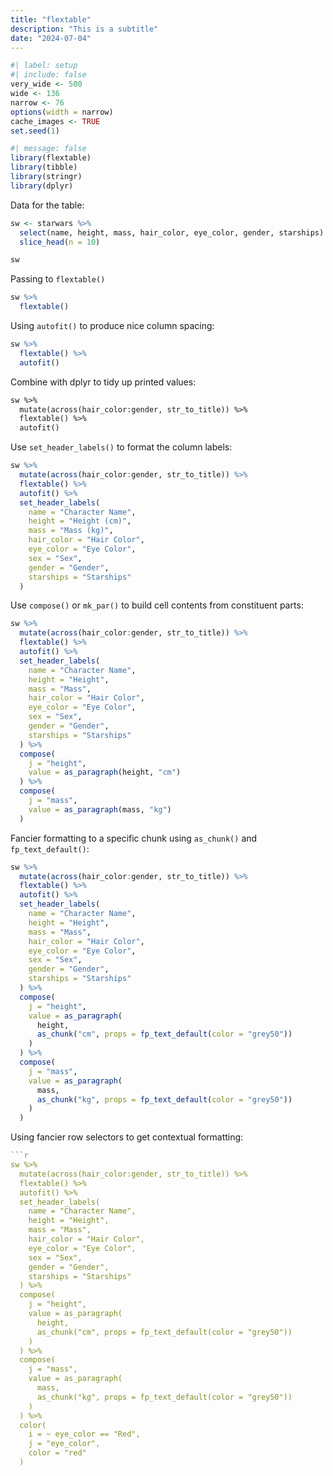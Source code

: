 ```yaml
---
title: "flextable"
description: "This is a subtitle"
date: "2024-07-04"
--- 
```


<!--------------- my typical setup ----------------->

```r
#| label: setup
#| include: false
very_wide <- 500
wide <- 136
narrow <- 76
options(width = narrow)
cache_images <- TRUE
set.seed(1)
```

<!--------------- post begins here ----------------->

```r
#| message: false
library(flextable)
library(tibble)
library(stringr)
library(dplyr)
```

Data for the table:

```r
sw <- starwars %>% 
  select(name, height, mass, hair_color, eye_color, gender, starships) %>% 
  slice_head(n = 10)

sw
```

Passing to `flextable()`

```r
sw %>% 
  flextable()
```

Using `autofit()` to produce nice column spacing:

```r
sw %>% 
  flextable() %>% 
  autofit()
```

Combine with dplyr to tidy up printed values:

```e
sw %>% 
  mutate(across(hair_color:gender, str_to_title)) %>% 
  flextable() %>% 
  autofit()
```

Use `set_header_labels()` to format the column labels:

```r
sw %>% 
  mutate(across(hair_color:gender, str_to_title)) %>% 
  flextable() %>% 
  autofit() %>% 
  set_header_labels(
    name = "Character Name",
    height = "Height (cm)",
    mass = "Mass (kg)", 
    hair_color = "Hair Color",
    eye_color = "Eye Color", 
    sex = "Sex",
    gender = "Gender",
    starships = "Starships"
  )
```

Use `compose()` or `mk_par()` to build cell contents from constituent parts:

```r
sw %>% 
  mutate(across(hair_color:gender, str_to_title)) %>% 
  flextable() %>% 
  autofit() %>% 
  set_header_labels(
    name = "Character Name",
    height = "Height",
    mass = "Mass", 
    hair_color = "Hair Color",
    eye_color = "Eye Color", 
    sex = "Sex",
    gender = "Gender",
    starships = "Starships"
  ) %>% 
  compose(
    j = "height", 
    value = as_paragraph(height, "cm")
  ) %>% 
  compose(
    j = "mass",
    value = as_paragraph(mass, "kg")
  )
```


Fancier formatting to a specific chunk using `as_chunk()` and `fp_text_default()`:

```r
sw %>% 
  mutate(across(hair_color:gender, str_to_title)) %>% 
  flextable() %>% 
  autofit() %>% 
  set_header_labels(
    name = "Character Name",
    height = "Height",
    mass = "Mass", 
    hair_color = "Hair Color",
    eye_color = "Eye Color", 
    sex = "Sex",
    gender = "Gender",
    starships = "Starships"
  ) %>% 
  compose(
    j = "height", 
    value = as_paragraph(
      height, 
      as_chunk("cm", props = fp_text_default(color = "grey50"))
    )
  ) %>% 
  compose(
    j = "mass",
    value = as_paragraph(
      mass, 
      as_chunk("kg", props = fp_text_default(color = "grey50"))
    )
  )
```


Using fancier row selectors to get contextual formatting:

```r
```r
sw %>% 
  mutate(across(hair_color:gender, str_to_title)) %>% 
  flextable() %>% 
  autofit() %>% 
  set_header_labels(
    name = "Character Name",
    height = "Height",
    mass = "Mass", 
    hair_color = "Hair Color",
    eye_color = "Eye Color", 
    sex = "Sex",
    gender = "Gender",
    starships = "Starships"
  ) %>% 
  compose(
    j = "height", 
    value = as_paragraph(
      height, 
      as_chunk("cm", props = fp_text_default(color = "grey50"))
    )
  ) %>% 
  compose(
    j = "mass",
    value = as_paragraph(
      mass, 
      as_chunk("kg", props = fp_text_default(color = "grey50"))
    )
  ) %>% 
  color(
    i = ~ eye_color == "Red",
    j = "eye_color",
    color = "red" 
  )
```



